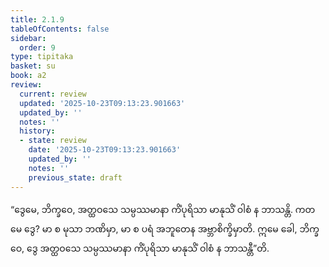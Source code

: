 ```yaml
---
title: 2.1.9
tableOfContents: false
sidebar:
  order: 9
type: tipitaka
basket: su
book: a2
review:
  current: review
  updated: '2025-10-23T09:13:23.901663'
  updated_by: ''
  notes: ''
  history:
  - state: review
    date: '2025-10-23T09:13:23.901663'
    updated_by: ''
    notes: ''
    previous_state: draft
---
```



<ReviewStatus review={frontmatter.review} showDetails={true} />

<HypothesisAnnotation frontmatter={frontmatter} />

<DynamicBreadcrumb />

<Division number="61" book="a2" e="ch" v="15" p="77">

<Paragraph number="137" book="a2">
“ဒွေမေ, ဘိက္ခဝေ, အတ္ထဝသေ သမ္ပဿမာနာ ကိံပုရိသာ မာနုသိံ ဝါစံ န ဘာသန္တိ. ကတမေ ဒွေ? မာ စ မုသာ ဘဏိမှာ, မာ စ ပရံ အဘူတေန အဗ္ဘာစိက္ခိမှာတိ. ဣမေ ခေါ, ဘိက္ခဝေ, ဒွေ အတ္ထဝသေ သမ္ပဿမာနာ ကိံပုရိသာ မာနုသိံ ဝါစံ န ဘာသန္တီ”တိ.
</Paragraph>
</Division>
